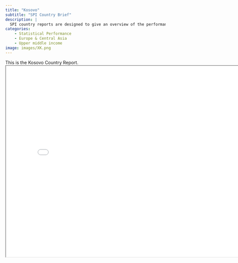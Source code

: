```yaml
---
title: "Kosovo"
subtitle: "SPI Country Brief"
description: |
  SPI country reports are designed to give an overview of the performance of Kosovo.
categories:
    - Statistical Performance
    - Europe & Central Asia
    - Upper middle income
image: images/XK.png
---
```


This is the Kosovo Country Report.
<iframe src="charts/Kosovo_chart.html" width="800" height="600"></iframe>


